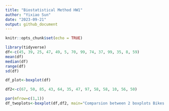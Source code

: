 ```yaml
---
title: "Biostatistical Method HW1"
author: "Yixiao Sun"
date: "2023-09-21"
output: github_document
---
```


```r
knitr::opts_chunk$set(echo = TRUE)
```

```r
library(tidyverse)
df<-c(45, 39, 25, 47, 49, 5, 70, 99, 74, 37, 99, 35, 8, 59)
mean(df)
median(df)
range(df)
sd(df)

df_plot<-boxplot(df)
```

```r
df2<-c(67, 50, 85, 43, 64, 35, 47, 97, 58, 58, 10, 56, 50)
```

```r
par(mfrow=c(1,1))
df_twoplots<-boxplot(df,df2, main="Comparsion between 2 boxplots Bikes vs. Cars", ylab = "depression scores", xlab= "The type of Accidents", names=c("Bikes","Cars"))
```

